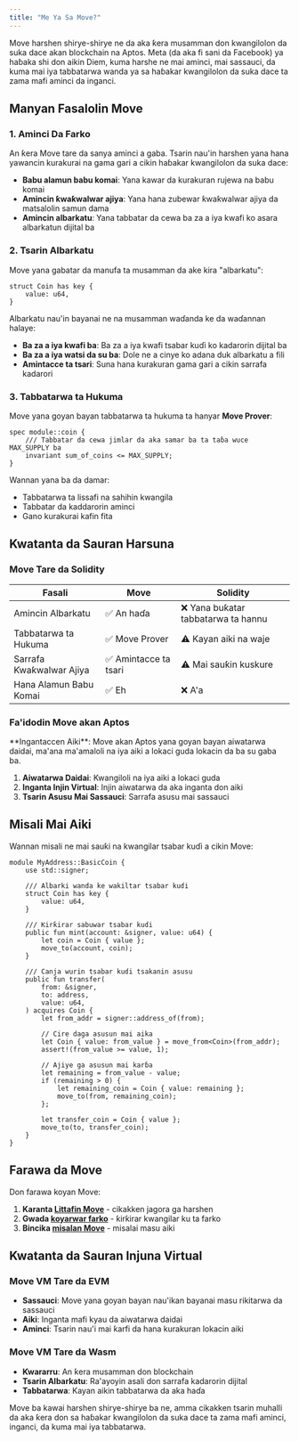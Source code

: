 ```yaml
---
title: "Me Ya Sa Move?"
---
```



Move harshen shirye-shirye ne da aka ƙera musamman don kwangilolon da suka dace akan blockchain na Aptos. Meta (da aka fi sani da Facebook) ya haɓaka shi don aikin Diem, kuma harshe ne mai aminci, mai sassauci, da kuma mai iya tabbatarwa wanda ya sa haɓakar kwangilolon da suka dace ta zama mafi aminci da inganci.

## Manyan Fasalolin Move

### 1. Aminci Da Farko

An ƙera Move tare da sanya aminci a gaba. Tsarin nau'in harshen yana hana yawancin kurakurai na gama gari a cikin haɓakar kwangilolon da suka dace:

- **Babu alamun babu komai**: Yana kawar da kurakuran rujewa na babu komai
- **Amincin ƙwaƙwalwar ajiya**: Yana hana zubewar ƙwaƙwalwar ajiya da matsalolin samun dama
- **Amincin albarkatu**: Yana tabbatar da cewa ba za a iya kwafi ko asara albarkatun dijital ba

### 2. Tsarin Albarkatu

Move yana gabatar da manufa ta musamman da ake kira "albarkatu":

```move
struct Coin has key {
    value: u64,
}
```

Albarkatu nau'in bayanai ne na musamman waɗanda ke da waɗannan halaye:

- **Ba za a iya kwafi ba**: Ba za a iya kwafi tsabar kuɗi ko kadarorin dijital ba
- **Ba za a iya watsi da su ba**: Dole ne a cinye ko adana duk albarkatu a fili
- **Amintacce ta tsari**: Suna hana kurakuran gama gari a cikin sarrafa kadarori

### 3. Tabbatarwa ta Hukuma

Move yana goyan bayan tabbatarwa ta hukuma ta hanyar **Move Prover**:

```move
spec module::coin {
    /// Tabbatar da cewa jimlar da aka samar ba ta taɓa wuce MAX_SUPPLY ba
    invariant sum_of_coins <= MAX_SUPPLY;
}
```

Wannan yana ba da damar:

- Tabbatarwa ta lissafi na sahihin kwangila
- Tabbatar da kaddarorin aminci
- Gano kurakurai kafin fita

## Kwatanta da Sauran Harsuna

### Move Tare da Solidity

| Fasali | Move | Solidity |
|--------|------|----------|
| Amincin Albarkatu | ✅ An haɗa | ❌ Yana buƙatar tabbatarwa ta hannu |
| Tabbatarwa ta Hukuma | ✅ Move Prover | ⚠️ Kayan aiki na waje |
| Sarrafa Ƙwaƙwalwar Ajiya | ✅ Amintacce ta tsari | ⚠️ Mai sauƙin kuskure |
| Hana Alamun Babu Komai | ✅ Eh | ❌ A'a |

### Fa'idodin Move akan Aptos

<Aside type="tip">
  **Ingantaccen Aiki**: Move akan Aptos yana goyan bayan aiwatarwa daidai, ma'ana ma'amaloli na iya aiki a lokaci guda lokacin da ba su gaba ba.
</Aside>

1. **Aiwatarwa Daidai**: Kwangiloli na iya aiki a lokaci guda
2. **Inganta Injin Virtual**: Injin aiwatarwa da aka inganta don aiki
3. **Tsarin Asusu Mai Sassauci**: Sarrafa asusu mai sassauci

## Misali Mai Aiki

Wannan misali ne mai sauƙi na kwangilar tsabar kuɗi a cikin Move:

```move
module MyAddress::BasicCoin {
    use std::signer;

    /// Albarki wanda ke wakiltar tsabar kuɗi
    struct Coin has key {
        value: u64,
    }

    /// Ƙirƙirar sabuwar tsabar kuɗi
    public fun mint(account: &signer, value: u64) {
        let coin = Coin { value };
        move_to(account, coin);
    }

    /// Canja wurin tsabar kuɗi tsakanin asusu
    public fun transfer(
        from: &signer,
        to: address,
        value: u64,
    ) acquires Coin {
        let from_addr = signer::address_of(from);
        
        // Cire daga asusun mai aika
        let Coin { value: from_value } = move_from<Coin>(from_addr);
        assert!(from_value >= value, 1);
        
        // Ajiye ga asusun mai karɓa
        let remaining = from_value - value;
        if (remaining > 0) {
            let remaining_coin = Coin { value: remaining };
            move_to(from, remaining_coin);
        };
        
        let transfer_coin = Coin { value };
        move_to(to, transfer_coin);
    }
}
```

## Farawa da Move

Don farawa koyan Move:

1. **Karanta [Littafin Move](/ha/build/smart-contracts/book)** - cikakken jagora ga harshen
2. **Gwada [koyarwar farko](/ha/build/guides/first-move-module)** - ƙirƙirar kwangilar ku ta farko
3. **Bincika [misalan Move](https://github.com/aptos-labs/aptos-core/tree/main/aptos-move/move-examples)** - misalai masu aiki

## Kwatanta da Sauran Injuna Virtual

### Move VM Tare da EVM

- **Sassauci**: Move yana goyan bayan nau'ikan bayanai masu rikitarwa da sassauci
- **Aiki**: Inganta mafi kyau da aiwatarwa daidai
- **Aminci**: Tsarin nau'i mai ƙarfi da hana kurakuran lokacin aiki

### Move VM Tare da Wasm

- **Ƙwararru**: An ƙera musamman don blockchain
- **Tsarin Albarkatu**: Ra'ayoyin asali don sarrafa kadarorin dijital
- **Tabbatarwa**: Kayan aikin tabbatarwa da aka haɗa

<Aside type="note">
  Move ba kawai harshen shirye-shirye ba ne, amma cikakken tsarin muhalli da aka ƙera don sa haɓakar kwangilolon da suka dace ta zama mafi aminci, inganci, da kuma mai iya tabbatarwa.
</Aside>
